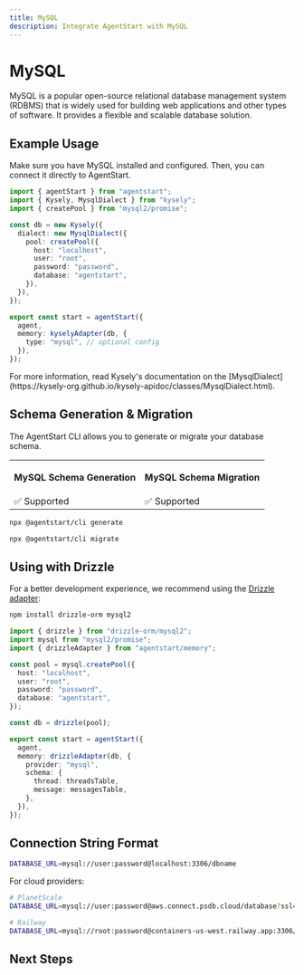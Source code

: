 ```yaml
---
title: MySQL
description: Integrate AgentStart with MySQL
---
```


# MySQL

MySQL is a popular open-source relational database management system (RDBMS) that is widely used for building web applications and other types of software. It provides a flexible and scalable database solution.

## Example Usage

Make sure you have MySQL installed and configured. Then, you can connect it directly to AgentStart.

```ts title="lib/agent.ts"
import { agentStart } from "agentstart";
import { Kysely, MysqlDialect } from "kysely";
import { createPool } from "mysql2/promise";

const db = new Kysely({
  dialect: new MysqlDialect({
    pool: createPool({
      host: "localhost",
      user: "root",
      password: "password",
      database: "agentstart",
    }),
  }),
});

export const start = agentStart({
  agent,
  memory: kyselyAdapter(db, {
    type: "mysql", // optional config
  }),
});
```

<Callout>
  For more information, read Kysely's documentation on the
  [MysqlDialect](https://kysely-org.github.io/kysely-apidoc/classes/MysqlDialect.html).
</Callout>

## Schema Generation & Migration

The AgentStart CLI allows you to generate or migrate your database schema.

<table>
  <tr className="border-b">
    <th>
      <p className="font-bold text-[16px] mb-1">MySQL Schema Generation</p>
    </th>
    <th>
      <p className="font-bold text-[16px] mb-1">MySQL Schema Migration</p>
    </th>
  </tr>
  <tr className="h-10">
    <td>✅ Supported</td>
    <td>✅ Supported</td>
  </tr>
</table>

```bash title="Schema Generation"
npx @agentstart/cli generate
```

```bash title="Schema Migration"
npx @agentstart/cli migrate
```

## Using with Drizzle

For a better development experience, we recommend using the [Drizzle adapter](/docs/databases/drizzle):

```bash
npm install drizzle-orm mysql2
```

```ts title="lib/agent.ts"
import { drizzle } from "drizzle-orm/mysql2";
import mysql from "mysql2/promise";
import { drizzleAdapter } from "agentstart/memory";

const pool = mysql.createPool({
  host: "localhost",
  user: "root",
  password: "password",
  database: "agentstart",
});

const db = drizzle(pool);

export const start = agentStart({
  agent,
  memory: drizzleAdapter(db, {
    provider: "mysql",
    schema: {
      thread: threadsTable,
      message: messagesTable,
    },
  }),
});
```

## Connection String Format

```bash
DATABASE_URL=mysql://user:password@localhost:3306/dbname
```

For cloud providers:

```bash
# PlanetScale
DATABASE_URL=mysql://user:password@aws.connect.psdb.cloud/database?ssl={"rejectUnauthorized":true}

# Railway
DATABASE_URL=mysql://root:password@containers-us-west.railway.app:3306/railway
```

## Next Steps

<Cards>
  <Card title="Drizzle Adapter" href="/docs/databases/drizzle" />
  <Card title="PostgreSQL" href="/docs/databases/postgresql" />
  <Card title="SQLite" href="/docs/databases/sqlite" />
</Cards>
